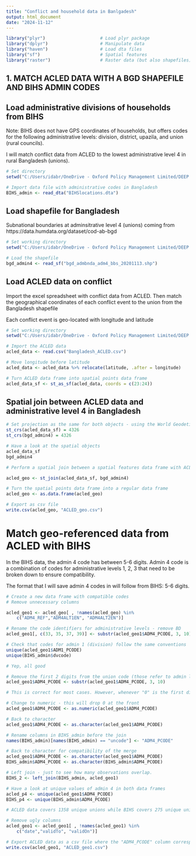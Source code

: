 ```yaml
---
title: "Conflict and household data in Banlgadesh"
output: html_document
date: "2024-11-12"
---
```


```r
library("plyr")                     # Load plyr package
library("dplyr")                    # Manipulate data
library("haven")                    # Load dta files
library("sf")                       # Spatial features
library("raster")                   # Raster data (but also shapefiles)
```


## 1. MATCH ACLED DATA WITH A BGD SHAPEFILE AND BIHS ADMIN CODES ##

## Load administrative divisions of households from BIHS ##

Note: BIHS does not have GPS coordinates of households, but offers codes for the following administrative levels: division, district, upazila, and union (rural councils).

I will match conflict data from ACLED to the lowest administrative level 4 in rural Bangladesh (unions). 

```r
# Set directory
setwd("C:/Users/idabr/OneDrive - Oxford Policy Management Limited/DEEP Conflict Climate Bangladesh/Data/BIHS data")

# Import data file with administrative codes in Bangladesh
BIHS_admin <- read_dta("BIHSlocations.dta")

```

##  Load shapefile for Bangladesh ##

Subnational boundaries at adminsitrative level 4 (unions) coming from https://data.humdata.org/dataset/cod-ab-bgd

```r
# Set working directory 
setwd("C:/Users/idabr/OneDrive - Oxford Policy Management Limited/DEEP Conflict Climate Bangladesh/Data/Administrative boundary shapefiles/bgd_adm_bbs_20201113_shp/bgd_adm_bbs_20201113_SHP")

# Load the shapefile
bgd_admin4 <- read_sf("bgd_admbnda_adm4_bbs_20201113.shp")

```

## Load ACLED data on conflict ##

Import the excel spreadsheet with conflict data from ACLED. Then match the geographical coordinates of each conflict event to the union from the Bangladesh shapefile 

Each conflict event is geo-located with longitude and latitude

```r
# Set working directory
setwd("C:/Users/idabr/OneDrive - Oxford Policy Management Limited/DEEP Conflict Climate Bangladesh/Data/ACLED")

# Import the ACLED data 
acled_data <- read.csv("Bangladesh_ACLED.csv")

# Move longitude before latitude
acled_data <- acled_data %>% relocate(latitude, .after = longitude)

# Turn ACLED data frame into spatial points data frame
acled_data_sf <- st_as_sf(acled_data, coords = c(23:24))


```

## Spatial join between ACLED data and administrative level 4 in Bangladesh ##

```r
# Set projection as the same for both objects - using the World Geodetic System 1984 CRS
st_crs(acled_data_sf) = 4326
st_crs(bgd_admin4) = 4326

# Have a look at the spatial objects
acled_data_sf
bgd_admin4

# Perform a spatial join between a spatial features data frame with ACLED data and Bangladesh shapefile. This function will check whether each spatial point (geographical coordinates) falls inside each polygon and return a data frame with successfully matched information from both spatial objects.

acled_geo <- st_join(acled_data_sf, bgd_admin4)

# Turn the spatial points data frame into a regular data frame 
acled_geo <- as.data.frame(acled_geo)

# Export as csv file 
write.csv(acled_geo, "ACLED_geo.csv")
```


# Match geo-referenced data from ACLED with BIHS ##

In the BIHS data, the admin 4 code has between 5-6 digits. Admin 4 code is a combination of codes for administrative levels 1, 2, 3 that need to be broken down to ensure compatibility. 

The format that I will save admin 4 codes in will follow from BIHS: 5-6 digits.

```r
# Create a new data frame with compatible codes
# Remove unnecessary columns

acled_geo1 <- acled_geo[ , !names(acled_geo) %in% 
    c("ADM4_REF","ADM4ALT1EN", "ADM4ALT2EN")]

# Rename the code identifiers for administrative levels - remove BD
acled_geo1[, c(33, 35, 37, 39)] <- substr(acled_geo1$ADM4_PCODE, 3, 10)

# Check that codes for admin 1 (division) follow the same conventions
unique(acled_geo1$ADM1_PCODE)
unique(BIHS_admin$dvcode)

# Yep, all good 

# Remove the first 2 digits from the union code (those refer to admin level 1)
acled_geo1$ADM4_PCODE <- substr(acled_geo1$ADM4_PCODE, 3, 10)

# This is correct for most cases. However, whenever "0" is the first digit, we should delete it 

# Change to numeric - this will drop 0 at the front 
acled_geo1$ADM4_PCODE <- as.numeric(acled_geo1$ADM4_PCODE)

# Back to character 
acled_geo1$ADM4_PCODE <- as.character(acled_geo1$ADM4_PCODE)

# Rename columns in BIHS_admin before the join 
names(BIHS_admin)[names(BIHS_admin) == "uncode"] <- "ADM4_PCODE"

# Back to character for compatibility of the merge
acled_geo1$ADM4_PCODE <- as.character(acled_geo1$ADM4_PCODE)
BIHS_admin$ADM4_PCODE <- as.character(BIHS_admin$ADM4_PCODE)

# Left join - just to see how many observations overlap.
BIHS_2 <- left_join(BIHS_admin, acled_geo1)

# Have a look at unique values of admin 4 in both data frames
acled_p4 <- unique(acled_geo1$ADM4_PCODE)
BIHS_p4 <- unique(BIHS_admin$ADM4_PCODE)

# ACLED data covers 1358 unique unions while BIHS covers 275 unique unions

# Remove ugly columns
acled_geo1 <- acled_geo1[ , !names(acled_geo1) %in% 
    c("date","validTo", "validOn")]

# Export ACLED data as a csv file where the "ADM4_PCODE" column corresponds to the "uncode" column from the BIHS data. 
write.csv(acled_geo1, "ACLED_geo1.csv")


```
